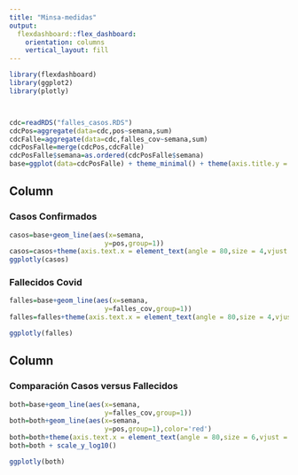 ```yaml
---
title: "Minsa-medidas"
output: 
  flexdashboard::flex_dashboard:
    orientation: columns
    vertical_layout: fill
---
```


```r
library(flexdashboard)
library(ggplot2)
library(plotly)



cdc=readRDS("falles_casos.RDS")
cdcPos=aggregate(data=cdc,pos~semana,sum)
cdcFalle=aggregate(data=cdc,falles_cov~semana,sum)
cdcPosFalle=merge(cdcPos,cdcFalle)
cdcPosFalle$semana=as.ordered(cdcPosFalle$semana)
base=ggplot(data=cdcPosFalle) + theme_minimal() + theme(axis.title.y = element_blank()) +xlab("Año-Semana")


```





Column {data-width=350}
-----------------------------------------------------------------------

### Casos Confirmados

```r

casos=base+geom_line(aes(x=semana,
                        y=pos,group=1))
casos=casos+theme(axis.text.x = element_text(angle = 80,size = 4,vjust = 0.5,hjust = 0.5))
ggplotly(casos)
```

### Fallecidos Covid

```r

falles=base+geom_line(aes(x=semana,
                        y=falles_cov,group=1))
falles=falles+theme(axis.text.x = element_text(angle = 80,size = 4,vjust = 0.5,hjust = 0.5))

ggplotly(falles)
```



Column {data-width=650}
-----------------------------------------------------------------------

### Comparación Casos versus Fallecidos
```r
both=base+geom_line(aes(x=semana,
                        y=falles_cov,group=1))
both=both+geom_line(aes(x=semana,
                        y=pos,group=1),color='red')
both=both+theme(axis.text.x = element_text(angle = 80,size = 6,vjust = 0.5,hjust = 0.5))
both=both + scale_y_log10()

ggplotly(both)

```


